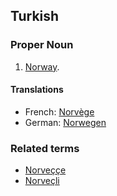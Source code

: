 ==Turkish==
===Proper Noun===
#[[Norway]].
====Translations====
*French: [[Norvège]]
*German: [[Norwegen]]
===Related terms===
*[[Norveççe]]
*[[Norveçli]]